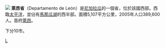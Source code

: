 {{noteTA
|1=zh-hant:萊昂;zh-tw:雷昂;
}}
[[File:Leon_Department_in_Nicaragua.svg|]]
'''萊昂省'''（Departamento de León）是[[尼加拉瓜|尼加拉瓜]]的一個省，位於該國西部。西臨[[太平洋|太平洋]]，並佔有[[馬那瓜湖|馬那瓜湖]]的西半部。面積5,107平方公里，2005年人口389,600人。首府[[萊昂_(尼加拉瓜)|萊昂]]。

下分10市。

{{尼加拉瓜行政區劃}}

[[Category:尼加拉瓜行政區劃|L]]